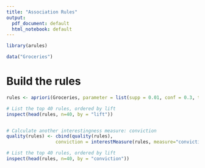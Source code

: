 ```yaml
---
title: "Association Rules"
output:
  pdf_document: default
  html_notebook: default
---
```


```r
library(arules)
```


```r
data("Groceries")
```

# Build the rules

```r
rules <- apriori(Groceries, parameter = list(supp = 0.01, conf = 0.3, target = "rules"))
```

```r
# List the top 40 rules, ordered by lift
inspect(head(rules, n=40, by = "lift"))
```
```sql

```

```r
# Calculate another interestingness measure: conviction
quality(rules) <- cbind(quality(rules),
                  conviction = interestMeasure(rules, measure="conviction", transactions = Groceries))
```

```r
# List the top 40 rules, ordered by lift
inspect(head(rules, n=40, by = "conviction"))
```

